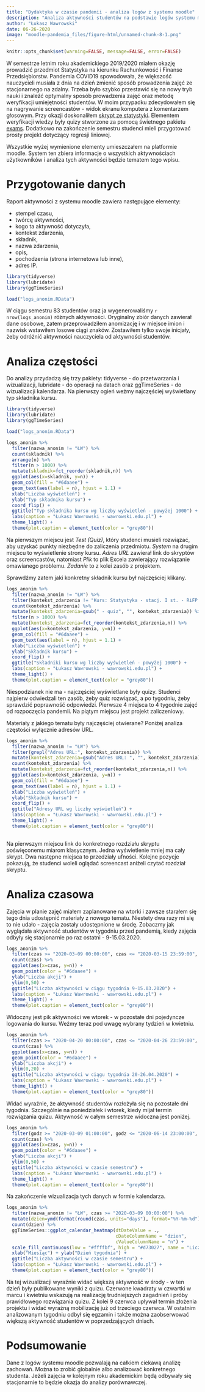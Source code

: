 ```yaml
---
title: "Dydaktyka w czasie pandemii - analiza logów z systemu moodle"
description: "Analiza aktywności studentów na podstawie logów systemu moodle."
author: "Łukasz Wawrowski"
date: 06-26-2020
image: "moodle-pandemia_files/figure-html/unnamed-chunk-8-1.png"
---
```


```r
knitr::opts_chunk$set(warning=FALSE, message=FALSE, error=FALSE)
```

W semestrze letnim roku akademickiego 2019/2020 miałem okazję prowadzić przedmiot Statystyka na kierunku Rachunkowość i Finanse Przedsiębiorstw. Pandemia COVID19 spowodowała, że większość nauczycieli musiała z dnia na dzień zmienić sposób prowadzenia zajęć ze stacjonarnego na zdalny. Trzeba było szybko przestawić się na nowy tryb nauki i znaleźć optymalny sposób prowadzenia zajęć oraz metodę weryfikacji umiejętności studentów. W moim przypadku zdecydowałem się na nagrywanie screencastów - widok ekranu komputera z komentarzem głosowym. Przy okazji doskonaliłem [skrypt ze statystyki](https://departmentofstatisticspue.github.io/statystyka-opisowa/index.html). Elementem weryfikacji wiedzy były quizy stworzone za pomocą świetnego pakietu [exams](http://www.r-exams.org/). Dodatkowo na zakończenie semestru studenci mieli przygotować prosty projekt dotyczący regresji liniowej.

Wszystkie wyżej wymienione elementy umieszczałem na platformie moodle. System ten zbiera informacje o wszystkich aktywnościach użytkowników i analiza tych aktywności będzie tematem tego wpisu.

# Przygotowanie danych

Raport aktywności z systemu moodle zawiera następujące elementy:

- stempel czasu,
- twórcę aktywności, 
- kogo ta aktywność dotyczyła, 
- kontekst zdarzenia,
- składnik,
- nazwa zdarzenia,
- opis,
- pochodzenia (strona internetowa lub inne),
- adres IP.

```r
library(tidyverse)
library(lubridate)
library(ggTimeSeries)

load("logs_anonim.RData")
```

W ciągu semestru 83 studentów oraz ja wygenerowaliśmy `r nrow(logs_anonim)` różnych aktywności. Oryginalny zbiór danych zawierał dane osobowe, zatem przeprowadziłem anomizację i w miejsce imion i nazwisk wstawiłem losowe ciągi znaków. Zostawiłem tylko swoje inicjały, żeby odróżnić aktywności nauczyciela od aktywności studentów.

# Analiza częstości

Do analizy przydadzą się trzy pakiety: tidyverse - do przetwarzania i wizualizacji, lubridate - do operacji na datach oraz ggTimeSeries - do wizualizacji kalendarza. Na pierwszy ogień weźmy najczęściej wyświetlany typ składnika kursu.

```r
library(tidyverse)
library(lubridate)
library(ggTimeSeries)

load("logs_anonim.RData")

logs_anonim %>% 
  filter(nazwa_anonim != "ŁW") %>% 
  count(skladnik) %>% 
  arrange(n) %>% 
  filter(n > 1000) %>% 
  mutate(skladnik=fct_reorder(skladnik,n)) %>% 
  ggplot(aes(x=skladnik, y=n)) + 
  geom_col(fill = "#6daaee") + 
  geom_text(aes(label = n), hjust = 1.1) +
  xlab("Liczba wyświetleń") +
  ylab("Typ składnika kursu") +
  coord_flip() +
  ggtitle("Typ składnika kursu wg liczby wyświetleń - powyżej 1000") +
  labs(caption = "Łukasz Wawrowski - wawrowski.edu.pl") +
  theme_light() +
  theme(plot.caption = element_text(color = "grey80"))
```

Na pierwszym miejscu jest _Test (Quiz)_, który studenci musieli rozwiązać, aby uzyskać punkty niezbędne do zaliczenia przedmiotu. _System_ na drugim miejscu to wyświetlenie strony kursu. _Adres URL_ zawierał link do skryptów oraz screencastów, natomiast _Plik_ to plik Excela zawierający rozwiązanie omawianego problemu. _Zadanie_ to z kolei zasób z projektem.

Sprawdźmy zatem jaki konkretny składnik kursu był najczęściej klikany.

```r
logs_anonim %>% 
  filter(nazwa_anonim != "ŁW") %>% 
  filter(kontekst_zdarzenia != "Kurs: Statystyka - stacj. I st. - RiFP - (lab.) - dr Łukasz Wawrowski") %>% 
  count(kontekst_zdarzenia) %>% 
  mutate(kontekst_zdarzenia=gsub(" - quiz", "", kontekst_zdarzenia)) %>% 
  filter(n > 1000) %>% 
  mutate(kontekst_zdarzenia=fct_reorder(kontekst_zdarzenia,n)) %>% 
  ggplot(aes(x=kontekst_zdarzenia, y=n)) + 
  geom_col(fill = "#6daaee") + 
  geom_text(aes(label = n), hjust = 1.1) +
  xlab("Liczba wyświetleń") +
  ylab("Składnik kursu") +
  coord_flip() +
  ggtitle("Składniki kursu wg liczby wyświetleń - powyżej 1000") +
  labs(caption = "Łukasz Wawrowski - wawrowski.edu.pl") +
  theme_light() +
  theme(plot.caption = element_text(color = "grey80"))
```

Niespodzianek nie ma - najczęściej wyświetlane były quizy. Studenci najpierw odwiedzali ten zasób, żeby quiz rozwiązać, a po tygodniu, żeby sprawdzić poprawność odpowiedzi. Pierwsze 4 miejsca to 4 tygodnie zajęć od rozpoczęcia pandemii. Na piątym miejscu jest projekt zaliczeniowy. 

Materiały z jakiego tematu były najczęściej otwierane? Poniżej analiza częstości wyłącznie adresów URL.

```r
logs_anonim %>% 
  filter(nazwa_anonim != "ŁW") %>% 
  filter(grepl("Adres URL:", kontekst_zdarzenia)) %>% 
  mutate(kontekst_zdarzenia=gsub("Adres URL: ", "", kontekst_zdarzenia)) %>% 
  count(kontekst_zdarzenia) %>% 
  mutate(kontekst_zdarzenia=fct_reorder(kontekst_zdarzenia,n)) %>% 
  ggplot(aes(x=kontekst_zdarzenia, y=n)) + 
  geom_col(fill = "#6daaee") + 
  geom_text(aes(label = n), hjust = 1.1) +
  xlab("Liczba wyświetleń") +
  ylab("Składnik kursu") +
  coord_flip() +
  ggtitle("Adresy URL wg liczby wyświetleń") +
  labs(caption = "Łukasz Wawrowski - wawrowski.edu.pl") +
  theme_light() +
  theme(plot.caption = element_text(color = "grey80"))
  
```

Na pierwszym miejscu link do konkretnego rozdziału skryptu poświęconemu miarom klasycznym. Jedna wyświetlenie mniej ma cały skrypt. Dwa następne miejsca to przedziały ufności. Kolejne pozycje pokazują, że studenci woleli oglądać screencast aniżeli czytać rozdział skryptu.

# Analiza czasowa

Zajęcia w planie zajęć miałem zaplanowane na wtorki i zawsze starałem się tego dnia udostępnić materiały z nowego tematu. Niestety dwa razy mi się to nie udało - zajęcia zostały udostępnione w środę. Zobaczmy jak wyglądała aktywność studentów w tygodniu przed pandemią, kiedy zajęcia odbyły się stacjonarnie po raz ostatni - 9-15.03.2020.

```r
logs_anonim %>% 
  filter(czas >= "2020-03-09 00:00:00", czas <= "2020-03-15 23:59:00", nazwa_anonim != "ŁW") %>% 
  count(czas) %>% 
  ggplot(aes(x=czas, y=n)) + 
  geom_point(color = "#6daaee") +
  ylab("Liczba akcji") +
  ylim(0,50) +
  ggtitle("Liczba aktywności w ciągu tygodnia 9-15.03.2020") +
  labs(caption = "Łukasz Wawrowski - wawrowski.edu.pl") +
  theme_light() +
  theme(plot.caption = element_text(color = "grey80"))
```

Widoczny jest pik aktywności we wtorek - w pozostałe dni pojedyncze logowania do kursu. Weźmy teraz pod uwagę wybrany tydzień w kwietniu.

```r
logs_anonim %>% 
  filter(czas >= "2020-04-20 00:00:00", czas <= "2020-04-26 23:59:00", nazwa_anonim != "ŁW") %>% 
  count(czas) %>% 
  ggplot(aes(x=czas, y=n)) +
  geom_point(color = "#6daaee") +
  ylab("Liczba akcji") +
  ylim(0,20) +
  ggtitle("Liczba aktywności w ciągu tygodnia 20-26.04.2020") +
  labs(caption = "Łukasz Wawrowski - wawrowski.edu.pl") +
  theme_light() +
  theme(plot.caption = element_text(color = "grey80"))
```

Widać wyraźnie, że aktywność studentów rozłożyła się na pozostałe dni tygodnia. Szczególnie na poniedziałek i wtorek, kiedy mijał termin rozwiązania quizu. Aktywność w całym semestrze widoczna jest poniżej.

```r
logs_anonim %>% 
  filter(godz >= "2020-03-09 01:00:00", godz <= "2020-06-14 23:00:00", nazwa_anonim != "ŁW") %>% 
  count(czas) %>% 
  ggplot(aes(x=czas, y=n)) + 
  geom_point(color = "#6daaee") +
  ylab("Liczba akcji") +
  ylim(0,50) +
  ggtitle("Liczba aktywności w czasie semestru") +
  labs(caption = "Łukasz Wawrowski - wawrowski.edu.pl") +
  theme_light() +
  theme(plot.caption = element_text(color = "grey80"))
```

Na zakończenie wizualizacja tych danych w formie kalendarza.

```r
logs_anonim %>% 
  filter(nazwa_anonim != "ŁW", czas >= "2020-03-09 00:00:00") %>% 
  mutate(dzien=ymd(format(round(czas, units="days"), format="%Y-%m-%d"))) %>% 
  count(dzien) %>% 
  ggTimeSeries::ggplot_calendar_heatmap(dtDateValue = ., 
                                        cDateColumnName = "dzien", 
                                        cValueColumnName = "n") +
  scale_fill_continuous(low = "#ffffbf", high = "#d73027", name = "Liczba\naktywności") +
  xlab("Miesiąc") + ylab("Dzień tygodnia") +
  ggtitle("Liczba aktywności w czasie semestru") +
  labs(caption = "Łukasz Wawrowski - wawrowski.edu.pl") +
  theme(plot.caption = element_text(color = "grey80"))
```

Na tej wizualizacji wyraźnie widać większą aktywność w środy - w ten dzień były publikowane wyniki z quizu. Czerwone kwadraty w czwartki w marcu i kwietniu wskazują na realizację trudniejszych zagadnień i próby prawidłowego rozwiązania quizu. Z kolei 9 czerwca upływał termin złożenia projektu i widać wyraźną mobilizację już od trzeciego czerwca. W ostatnim analizowanym tygodniu odbył się egzamin i także można zaobserwować większą aktywność studentów w poprzedzających dniach.

# Podsumowanie

Dane z logów systemu moodle pozwalają na całkiem ciekawą analizę zachowań. Można to zrobić globalnie albo analizować konkretnego studenta. Jeżeli zajęcia w kolejnym roku akademickim będą odbywały się stacjonarnie to będzie okazja do analizy porównawczej.